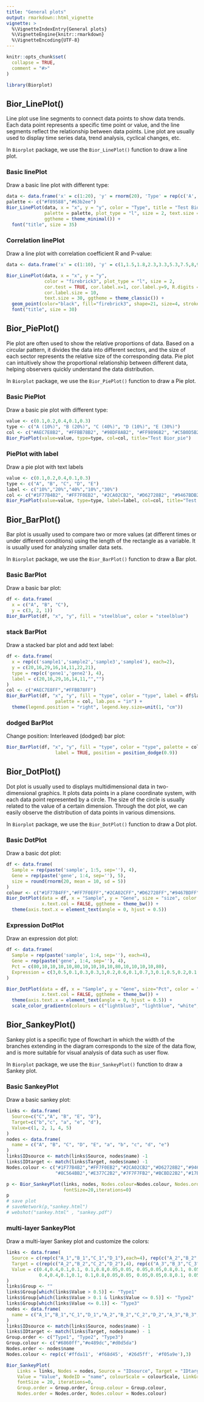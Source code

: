 ```yaml
---
title: "General plots"
output: rmarkdown::html_vignette
vignette: >
  %\VignetteIndexEntry{General plots}
  %\VignetteEngine{knitr::rmarkdown}
  %\VignetteEncoding{UTF-8}
---
```


```r
knitr::opts_chunk$set(
  collapse = TRUE,
  comment = "#>"
)
```

```r
library(Biorplot)
```



## Bior_LinePlot()

Line plot use line segments to connect data points to show data trends. Each data point represents a specific time point or value, and the line segments reflect the relationship between data points. Line plot are usually used to display time series data, trend analysis, cyclical changes, etc.

In `Biorplot` package, we use the `Bior_LinePlot()` function to draw a line plot.

### Basic linePlot

Draw a basic line plot with different type:

```r
data <- data.frame('x' = c(1:20), 'y' = rnorm(20), 'Type' = rep(c('A','B'), 10))
palette <- c("#f89588","#63b2ee")
Bior_LinePlot(data, x = "x", y = "y", color = "Type", title = "Test Bior_LinePlot",
              palette = palette, plot_type = "l", size = 2, text.size = 30,
              ggtheme = theme_minimal()) +
  font("title", size = 35)
```


### Correlation linePlot

Draw a line plot with correlation coefficient R and P-value:

```r
data <- data.frame('x' = c(1:10), 'y' = c(1,1.5,1.8,2.3,3.3,5.3,7.5,8,9,10))

Bior_LinePlot(data, x = "x", y = "y",
              color = "firebrick3", plot_type = "l", size = 2, 
              cor.test = TRUE, cor.label.x=1, cor.label.y=9, R.digits = 2, P.digits = 2,
              cor.label.size = 10,
              text.size = 30, ggtheme = theme_classic()) +
  geom_point(color="black", fill="firebrick3", shape=21, size=4, stroke=1) +
  font("title", size = 30)
```





## Bior_PiePlot()

Pie plot are often used to show the relative proportions of data. Based on a circular pattern, it divides the data into different sectors, and the size of each sector represents the relative size of the corresponding data. Pie plot can intuitively show the proportional relationship between different data, helping observers quickly understand the data distribution.

In `Biorplot` package, we use the `Bior_PiePlot()` function to draw a Pie plot.

### Basic PiePlot

Draw a basic pie plot with different type:

```r
value <- c(0.1,0.2,0.4,0.1,0.3)
type <- c("A (10%)", "B (20%)", "C (40%)", "D (10%)", "E (30%)")
col <- c("#AEC7E8B2", "#FFBB78B2", "#98DF8AB2", "#FF9896B2", "#C5B0D5B2")
Bior_PiePlot(value=value, type=type, col=col, title="Test Bior_pie")
```

### PiePlot with label

Draw a pie plot with text labels

```r
value <- c(0.1,0.2,0.4,0.1,0.3)
type <- c("A", "B", "C", "D", "E")
label <- c("10%","20%","40%","10%","30%")
col <- c("#1F77B4B2", "#FF7F0EB2", "#2CA02CB2", "#D62728B2", "#9467BDB2")
Bior_PiePlot(value=value, type=type, label=label, col=col, title="Test Bior_pie", label.x=1.2, label.color="white", label.size=5)
```





## Bior_BarPlot()

Bar plot is usually used to compare two or more values (at different times or under different conditions) using the length of the rectangle as a variable. It is usually used for analyzing smaller data sets.

In `Biorplot` package, we use the `Bior_BarPlot()` function to draw a Bar plot.

### Basic BarPlot

Draw a basic bar plot:

```r
df <- data.frame(
  x = c("A", "B", "C"),
  y = c(3, 2, 1))
Bior_BarPlot(df, "x", "y", fill = "steelblue", color = "steelblue")
```

### stack BarPlot

Draw a stacked bar plot and add text label:

```r
df <- data.frame(
  x = rep(c('sample1','sample2','sample3','sample4'), each=2),
  y = c(20,16,29,16,14,11,22,21),
  type = rep(c('gene1','gene2'), 4),
  label = c(20,16,29,16,14,11,"","")
)
col <- c("#AEC7E8FF","#FFBB78FF")
Bior_BarPlot(df, "x", "y", fill = "type", color = "type", label = df$label,
                  palette = col, lab.pos = "in") +
  theme(legend.position = "right", legend.key.size=unit(1, "cm"))
```

### dodged BarPlot

Change position: Interleaved (dodged) bar plot: 

```r
Bior_BarPlot(df, "x", "y", fill = "type", color = "type", palette = col,
                  label = TRUE, position = position_dodge(0.9))
```





## Bior_DotPlot()

Dot plot is usually used to displays multidimensional data in two-dimensional graphics. It plots data points in a plane coordinate system, with each data point represented by a circle. The size of the circle is usually related to the value of a certain dimension. Through the dot plot, we can easily observe the distribution of data points in various dimensions.

In `Biorplot` package, we use the `Bior_DotPlot()` function to draw a Dot plot.

### Basic DotPlot

Draw a basic dot plot:

```r
df <- data.frame(
  Sample = rep(paste('sample', 1:5, sep=''), 4),
  Gene = rep(paste('gene', 1:4, sep=''), 5),
  size = round(rnorm(20, mean = 10, sd = 5))
)
colour <- c("#1F77B4FF","#FF7F0EFF","#2CA02CFF","#D62728FF","#9467BDFF")
Bior_DotPlot(data = df, x = "Sample", y = "Gene", size = "size", color = "Gene",
             x.text.col = FALSE, ggtheme = theme_bw()) + 
  theme(axis.text.x = element_text(angle = 0, hjust = 0.5))
```


### Expression DotPlot

Draw an expression dot plot:

```r
df <- data.frame(
  Sample = rep(paste('sample', 1:4, sep=''), each=4),
  Gene = rep(paste('gene', 1:4, sep=''), 4),
  Pct = c(80,10,10,10,10,80,10,10,10,10,80,10,10,10,10,80),
  Expression = c(3,0.5,0.1,0.3,0.3,3,0.2,0.6,0.1,0.7,3,0.1,0.5,0.2,0.1,3)
)

Bior_DotPlot(data = df, x = "Sample", y = "Gene", size="Pct", color = "Expression",
             x.text.col = FALSE, ggtheme = theme_bw()) + 
  theme(axis.text.x = element_text(angle = 0, hjust = 0.5)) +
  scale_color_gradientn(colours = c("lightblue3", "lightblue", "white", "red", "red4"))
```



## Bior_SankeyPlot()

Sankey plot is a specific type of flowchart in which the width of the branches extending in the diagram corresponds to the size of the data flow, and is more suitable for visual analysis of data such as user flow.

In `Biorplot` package, we use the `Bior_SankeyPlot()` function to draw a Sankey plot.

### Basic SankeyPlot

Draw a basic sankey plot:

```r
links <- data.frame(
  Source=c("C","A", "B", "E", "D"),
  Target=c("b","c", "a", "e", "d"),
  Value=c(1, 2, 1, 4, 5)
)
nodes <- data.frame(
  name = c("A", "B", "C", "D", "E", "a", "b", "c", "d", "e")
)
links$IDsource <- match(links$Source, nodes$name) -1
links$IDtarget <- match(links$Target, nodes$name) -1
Nodes.colour <- c("#1F77B4B2","#FF7F0EB2","#2CA02CB2","#D62728B2","#9467BDB2",
                  "#8C564BB2","#E377C2B2","#7F7F7FB2","#BCBD22B2","#17BECFB2")

p <- Bior_SankeyPlot(links, nodes, Nodes.colour=Nodes.colour, Nodes.order = nodes$name,
                     fontSize=20,iterations=0)
p
# save plot
# saveNetwork(p,"sankey.html")
# webshot("sankey.html" , "sankey.pdf")
```


### multi-layer SankeyPlot

Draw a multi-layer Sankey plot and customize the colors:

```r
links <- data.frame(
  Source = c(rep(c("A_1","B_1","C_1","D_1"),each=4), rep(c("A_2","B_2","C_2","D_2"),each=4)),
  Target = c(rep(c("A_2","B_2","C_2","D_2"),4), rep(c("A_3","B_3","C_3","D_3"),4)),
  Value = c(0.4,0.4,0.1,0.1, 0.1,0.8,0.05,0.05, 0.05,0.05,0.8,0.1, 0.05,0.1,0.05,0.8,
            0.4,0.4,0.1,0.1, 0.1,0.8,0.05,0.05, 0.05,0.05,0.8,0.1, 0.05,0.1,0.05,0.8)
)
links$Group <- ""
links$Group[which(links$Value > 0.5)] <- "Type1"
links$Group[which(links$Value > 0.1 & links$Value <= 0.5)] <- "Type2"
links$Group[which(links$Value <= 0.1)] <- "Type3"
nodes <- data.frame(
  name = c("A_1","B_1","C_1","D_1","A_2","B_2","C_2","D_2","A_3","B_3","C_3","D_3")
)
links$IDsource <- match(links$Source, nodes$name) - 1
links$IDtarget <- match(links$Target, nodes$name) - 1
Group.order <- c("Type1", "Type2", "Type3")
Group.colour <- c("#6860ff","#e489dc","#d0d5da")
Nodes.order <- nodes$name
Nodes.colour <- rep(c('#ffda11', '#f68d45', '#26d5ff', '#f05a9e'),3)

Bior_SankeyPlot(
    Links = links, Nodes = nodes, Source = "IDsource", Target = "IDtarget",
    Value = "Value", NodeID = "name", colourScale = colourScale, LinkGroup="Group",
    fontSize = 20, iterations=0,
    Group.order = Group.order, Group.colour = Group.colour, 
    Nodes.order = Nodes.order, Nodes.colour = Nodes.colour)
```












